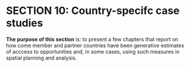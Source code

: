 # SECTION 10: Country-specifc case studies

**The purpose of this section** is: to present a few chapters that report on how come member and partner countries have been generative estimates of acccess to opportunities and, in some cases, using such measures in spatial planning and analysis.
